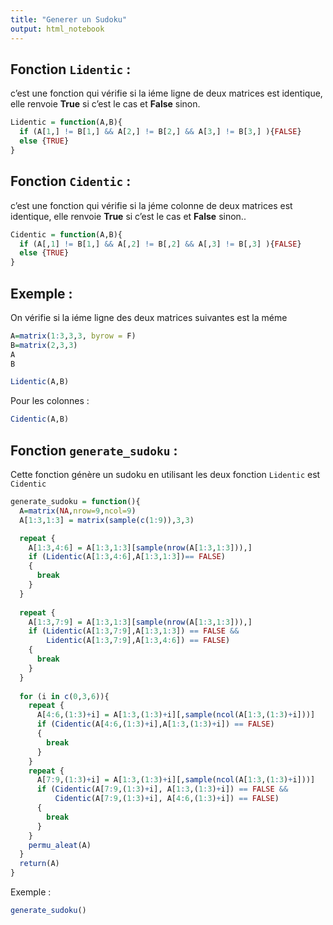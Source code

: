 ```yaml
---
title: "Generer un Sudoku"
output: html_notebook
---
```


## Fonction `Lidentic` :

c'est une fonction qui vérifie si la iéme ligne de deux matrices est identique, elle renvoie **True** si c'est le cas et **False** sinon.

```r
Lidentic = function(A,B){
  if (A[1,] != B[1,] && A[2,] != B[2,] && A[3,] != B[3,] ){FALSE}
  else {TRUE}
}

```

## Fonction `Cidentic` :

c'est une fonction qui vérifie si la jéme colonne de deux matrices est identique, elle renvoie **True** si c'est le cas et **False** sinon..

```r
Cidentic = function(A,B){
  if (A[,1] != B[1,] && A[,2] != B[,2] && A[,3] != B[,3] ){FALSE}
  else {TRUE}
}
```

## Exemple :

On vérifie si la iéme ligne des deux matrices suivantes est la méme

```r
A=matrix(1:3,3,3, byrow = F)
B=matrix(2,3,3)
A
B
```

```r
Lidentic(A,B)
```

Pour les colonnes :

```r
Cidentic(A,B)
```

## Fonction `generate_sudoku` :

Cette fonction génère un sudoku en utilisant les deux fonction `Lidentic` est `Cidentic`

```r
generate_sudoku = function(){
  A=matrix(NA,nrow=9,ncol=9)
  A[1:3,1:3] = matrix(sample(c(1:9)),3,3)

  repeat {
    A[1:3,4:6] = A[1:3,1:3][sample(nrow(A[1:3,1:3])),]
    if (Lidentic(A[1:3,4:6],A[1:3,1:3])== FALSE)
    {
      break
    }
  }
  
  repeat {
    A[1:3,7:9] = A[1:3,1:3][sample(nrow(A[1:3,1:3])),]
    if (Lidentic(A[1:3,7:9],A[1:3,1:3]) == FALSE &&
        Lidentic(A[1:3,7:9],A[1:3,4:6]) == FALSE)
    {
      break
    }
  }
  
  for (i in c(0,3,6)){
    repeat {
      A[4:6,(1:3)+i] = A[1:3,(1:3)+i][,sample(ncol(A[1:3,(1:3)+i]))]
      if (Cidentic(A[4:6,(1:3)+i],A[1:3,(1:3)+i]) == FALSE)
      {
        break
      }
    }
    repeat {
      A[7:9,(1:3)+i] = A[1:3,(1:3)+i][,sample(ncol(A[1:3,(1:3)+i]))]
      if (Cidentic(A[7:9,(1:3)+i], A[1:3,(1:3)+i]) == FALSE &&
          Cidentic(A[7:9,(1:3)+i], A[4:6,(1:3)+i]) == FALSE)
      {
        break
      }
    }
    permu_aleat(A)
  }
  return(A)
}
```

Exemple :
```r
generate_sudoku()
```
